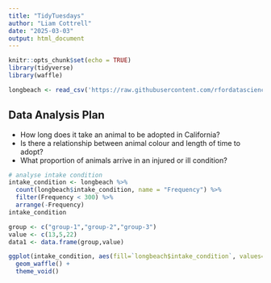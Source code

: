 ```yaml
---
title: "TidyTuesdays"
author: "Liam Cottrell"
date: "2025-03-03"
output: html_document
---
```


```r
knitr::opts_chunk$set(echo = TRUE)
library(tidyverse)
library(waffle)

longbeach <- read_csv('https://raw.githubusercontent.com/rfordatascience/tidytuesday/main/data/2025/2025-03-04/longbeach.csv')
```

## Data Analysis Plan

- How long does it take an animal to be adopted in California?
- Is there a relationship between animal colour and length of time to adopt?
- What proportion of animals arrive in an injured or ill condition?

```r
# analyse intake condition
intake_condition <- longbeach %>%
  count(longbeach$intake_condition, name = "Frequency") %>%
  filter(Frequency < 300) %>%
  arrange(-Frequency)
intake_condition
```

```r
group <- c("group-1","group-2","group-3")
value <- c(13,5,22)
data1 <- data.frame(group,value)

ggplot(intake_condition, aes(fill=`longbeach$intake_condition`, values=Frequency)) +
  geom_waffle() +
  theme_void()
```

